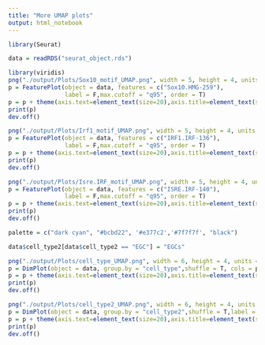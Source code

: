```yaml
---
title: "More UMAP plots"
output: html_notebook
---
```


```r
library(Seurat)
```

```r
data = readRDS("seurat_object.rds")
```

```r
library(viridis)
png("./output/Plots/Sox10_motif_UMAP.png", width = 5, height = 4, units = "in", res = 300)
p = FeaturePlot(object = data, features = c("Sox10.HMG-259"),
                label = F,max.cutoff = "q95", order = T)
p = p + theme(axis.text=element_text(size=20),axis.title=element_text(size=20),plot.title = element_blank()) + scale_color_viridis()
print(p)
dev.off()
```

```r
png("./output/Plots/Irf1_motif_UMAP.png", width = 5, height = 4, units = "in", res = 300)
p = FeaturePlot(object = data, features = c("IRF1.IRF-136"),
                label = F,max.cutoff = "q95", order = T)
p = p + theme(axis.text=element_text(size=20),axis.title=element_text(size=20),plot.title = element_blank()) + scale_color_viridis()
print(p)
dev.off()
```
```r
png("./output/Plots/Isre.IRF_motif_UMAP.png", width = 5, height = 4, units = "in", res = 300)
p = FeaturePlot(object = data, features = c("ISRE.IRF-140"),
                label = F,max.cutoff = "q95", order = T)
p = p + theme(axis.text=element_text(size=20),axis.title=element_text(size=20),plot.title = element_blank()) + scale_color_viridis()
print(p)
dev.off()
```

```r
palette = c("dark cyan", "#bcbd22", '#e377c2','#7f7f7f', "black")
```

```r
data$cell_type2[data$cell_type2 == "EGC"] = "EGCs"
```

```r
png("./output/Plots/cell_type_UMAP.png", width = 6, height = 4, units = "in", res = 300)
p = DimPlot(object = data, group.by = "cell_type",shuffle = T, cols = palette, label = F)
p = p + theme(axis.text=element_text(size=20),axis.title=element_text(size=20),plot.title = element_blank())
print(p)
dev.off()
```

```r
png("./output/Plots/cell_type2_UMAP.png", width = 6, height = 4, units = "in", res = 300)
p = DimPlot(object = data, group.by = "cell_type2",shuffle = T,label = F, cols = "alphabet")
p = p + theme(axis.text=element_text(size=20),axis.title=element_text(size=20),plot.title = element_blank())
print(p)
dev.off()
```




